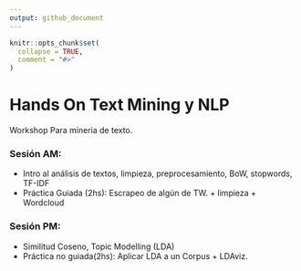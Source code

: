 ```yaml
---
output: github_document
---
```


<!-- README.md is generated from README.Rmd. Please edit that file -->

```r
knitr::opts_chunk$set(
  collapse = TRUE,
  comment = "#>"
)
```
#  Hands On Text Mining y NLP


<!-- badges: start -->
<!-- badges: end -->

Workshop Para mineria de texto.

### Sesión AM:

- Intro al análisis de textos, limpieza, preprocesamiento, BoW, stopwords, TF-IDF
- Práctica Guiada (2hs): Escrapeo de algún de TW. + limpieza + Wordcloud

### Sesión PM:

- Similitud Coseno, Topic Modelling (LDA)
- Práctica no guiada(2hs): Aplicar LDA a un Corpus + LDAviz.